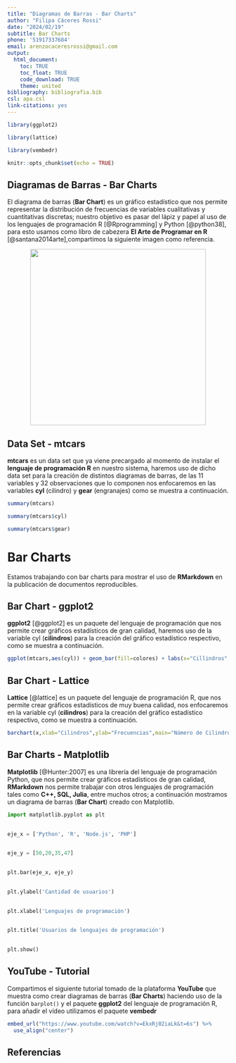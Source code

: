 ```yaml
---
title: "Diagramas de Barras - Bar Charts"
author: "Filipa Cáceres Rossi"
date: "2024/02/19"
subtitle: Bar Charts
phone: '51917337684'
email: arenzocaceresrossi@gmail.com
output:
  html_document:
    toc: TRUE
    toc_float: TRUE
    code_download: TRUE
    theme: united
bibliography: bibliografia.bib
csl: apa.csl
link-citations: yes
---
```


<!-- Añadir comentarios a nuestro documento RMarkdown - HTML Tags -->

```r

library(ggplot2)

library(lattice)

library(vembedr)

knitr::opts_chunk$set(echo = TRUE)
```

## Diagramas de Barras - Bar Charts

El diagrama de barras (**Bar Chart**) es un gráfico estadístico que nos permite representar la distribución de frecuencias de variables cualitativas y cuantitativas discretas; nuestro objetivo es pasar del lápiz y papel al uso de los lenguajes de programación R [@Rprogramming] y Python [@python38], para esto usamos como libro de cabezera **El Arte de Programar en R** [@santana2014arte],compartimos la siguiente imagen como referencia.

<!-- RMarkdown permite añadir HTML tags dentro de su sintaxis para el formateo de nuestro documento -->

<center>

![](diagrama_barras_amano.jpg){width=400}

</center>


## Data Set - mtcars

**mtcars** es un data set que ya viene precargado al momento de instalar el **lenguaje de programación R** en nuestro sistema, haremos uso de dicho data set para la creación de distintos diagramas de barras, de las 11 variables y 32 observaciones que lo componen nos enfocaremos en las variables **cyl** (cilindro) y **gear** (engranajes) como se muestra a continuación.

```r
summary(mtcars)

summary(mtcars$cyl)

summary(mtcars$gear)

```


# Bar Charts

Estamos trabajando con bar charts para mostrar el uso de **RMarkdown** en la publicación de documentos reproducibles. 


## Bar Chart - ggplot2

**ggplot2** [@ggplot2] es un paquete del lenguaje de programación que nos permite crear gráficos estadísticos de gran calidad, haremos uso de la variable cyl (**cilindros**) para la creación del gráfico estadístico respectivo, como se muestra a continuación.

```r
ggplot(mtcars,aes(cyl)) + geom_bar(fill=colores) + labs(x="Cillindros",y="Frecuencias",title="Número de Cilindros") + theme_dark()
```


## Bar Chart - Lattice

**Lattice** [@lattice] es un paquete del lenguaje de programación R, que nos permite crear gráficos estadísticos de muy buena calidad, nos enfocaremos en la variable cyl (**cilindros**) para la creación del gráfico estadístico respectivo, como se muestra a continuación.

```r
barchart(x,xlab="Cilindros",ylab="Frecuencias",main="Número de Cilindros",col=colores,horizontal=FALSE)
```

## Bar Charts - Matplotlib

**Matplotlib** [@Hunter:2007] es una librería del lenguaje de programación Python, que nos permite crear gráficos estadísticos de gran calidad, **RMarkdown** nos permite trabajar con otros lenguajes de programación tales como **C++, SQL, Julia**, entre muchos otros; a continuación mostramos un diagrama de barras (**Bar Chart**) creado con Matplotlib.

```python
import matplotlib.pyplot as plt
 

eje_x = ['Python', 'R', 'Node.js', 'PHP']
 

eje_y = [50,20,35,47]
 

plt.bar(eje_x, eje_y)
 

plt.ylabel('Cantidad de usuarios')
 

plt.xlabel('Lenguajes de programación')
 

plt.title('Usuarios de lenguajes de programación')
 

plt.show()
```

## YouTube - Tutorial

Compartimos el siguiente tutorial tomado de la plataforma **YouTube** que muestra como crear diagramas de barras (**Bar Charts**) haciendo uso de la función `barplot()` y el paquete **ggplot2** del lenguaje de programación R, para añadir el vídeo utilizamos el paquete **vembedr**

```r
embed_url("https://www.youtube.com/watch?v=EkxRj02iaLk&t=6s") %>% 
  use_align("center")
```

## Referencias




<div class="tocify-extend-page" data-unique="tocify-extend-page" style="height: 0;"></div>



